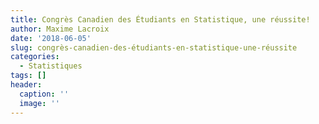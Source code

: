 ```yaml
---
title: Congrès Canadien des Étudiants en Statistique, une réussite!
author: Maxime Lacroix
date: '2018-06-05'
slug: congrès-canadien-des-étudiants-en-statistique-une-réussite
categories:
  - Statistiques
tags: []
header:
  caption: ''
  image: ''
---
```


